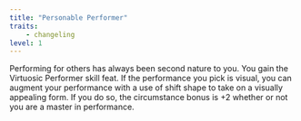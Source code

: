 ```yaml
---
title: "Personable Performer"
traits:
    - changeling
level: 1
---
```


Performing for others has always been second nature to you. You gain the Virtuosic Performer skill feat. If the performance you pick is visual, you can augment your performance with a use of shift shape to take on a visually appealing form. If you do so, the circumstance bonus is +2 whether or not you are a master in performance.